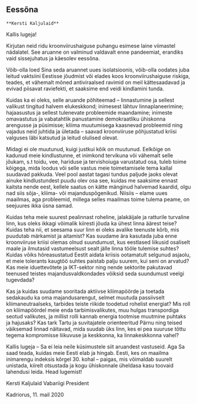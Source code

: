 ## Eessõna {-.chapter_section .chapter0_section}

```block
**Kersti Kaljulaid**
```
Kallis lugeja!

Kirjutan neid ridu kroonviirushaiguse puhangu esimese laine viimastel nädalatel. See aruanne on valminud valdavalt enne pandeemiat, erandiks vaid sissejuhatus ja käesolev eessõna.

Võib-olla loed Sina seda aruannet uues isolatsioonis, võib-olla oodates juba leitud vaktsiini Eestisse jõudmist või elades koos kroonviirushaiguse riskiga, teades, et vähemalt mõned antiviraalsed ravimid on meil kättesaadavad ja evivad piisavat raviefekti, et saaksime end veidi kindlamini tunda.

Kuidas ka ei oleks, selle aruande põhiteemad – linnastumine ja sellest valikust tingitud halvem elukeskkond; inimesest lähtuv linnaplaneerimine; hajaasustus ja sellest tulenevate probleemide maandamine; inimeste omavastutus ja vabatahtlik panustamine demokraatliku ühiskonna arengusse ja püsimisse; kliima muutumisega kaasnevad probleemid ning vajadus neid juhtida ja ületada – saavad kroonviiruse põhjustatud kriisi valguses läbi katsutud ja leitud olulised olevat. 

Midagi ei ole muutunud, kuigi justkui kõik on muutunud. Eelkõige on kadunud meie kindlustunne, et inimkond tervikuna või vähemalt selle jõukam, s.t toidu, vee, hariduse ja tervishoiuga varustatud osa, tuleb toime kõigega, mida loodus või selle vastus meie toimetamisele tema kallal suudavad pakkuda. Veel pool aastat tagasi tundus paljude jaoks olevat ainuke kindlustundest puudu olev osa see, kuidas me saaksime ennast kaitsta nende eest, kellele saatus on kätte mänginud halvemad kaardid, olgu nad siis sõja-, kliima- või majanduspõgenikud. Niisiis – elame uues maailmas, aga probleemid, millega selles maailmas toime tulema peame, on seejuures ikka üsna samad.

Kuidas teha meie suurest pealinnast roheline, jalakäijale ja ratturile turvaline linn, kus oleks ikkagi võimalik kiiresti jõuda ka ühest linna äärest teise? Kuidas teha nii, et seesama suur linn ei oleks avalike teenuste kõrb, mis puudutab märkamist ja aitamist? Kas suudame ära kasutada juba enne kroonviiruse kriisi olemas olnud suundumust, kus eestlased liikusid osaliselt maale ja ilmutasid vastumeelsust sealt jälle linna tööle tulemise suhtes? Kuidas võiks hõreasustatud Eestit aidata kriisis ootamatult selgunud asjaolu, et meie tolerants kaugtöö suhtes paistab palju suurem, kui seni on arvatud? Kas meie iduettevõtete ja IKT-sektor ning nende sektorite pakutavad teenused teistes majandusvaldkondades võiksid seda suundumust veelgi tugevdada?

Kas ja kuidas suudame sooritada aktiivse kliimapöörde ja toetada sedakaudu ka oma majandusarengut, selmet muutuda passiivselt kliimaneutraalseks, tarbides teiste riikide toodetud rohelist energiat? Mis roll on kliimapöördel meie enda tarbimisvalikutes, muu hulgas transpordiga seotud valikutes, ja millist rolli kannab energia tootmise muutmine puhtaks ja hajusaks? Kas tark Tartu ja suvitajatele orienteeritud Pärnu ning teised väiksemad linnad näitavad, mida suudab üks linn, kes ei pea suuruse tõttu tegema kompromisse liikuvuse ja keskkonna, ka linnakeskkonna vahel?

Kallis lugeja – Sa ei leia neile küsimustele siit aruandest vastuseid. Aga Sa saad teada, kuidas meie Eesti elab ja hingab. Eesti, kes on maailma inimarengu indeksis kõrgel 30. kohal – paigas, mis võimaldab suurelt unistada, kiirelt otsustada ja kogu ühiskonnale üheldasa kasu toovaid lahendusi leida. Head lugemist!

Kersti Kaljulaid
Vabariigi President

Kadriorus, 11. mail 2020
